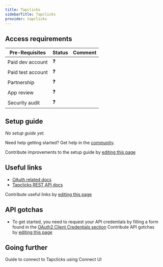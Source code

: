 ```yaml
---
title: Tapclicks
sidebarTitle: Tapclicks
provider: tapclicks
---
```




<Overview />
<PreBuiltTooling />
<PreBuiltUseCases />

## Access requirements
| Pre-Requisites | Status | Comment|
| - | - | - |
| Paid dev account | ❓ |  |
| Paid test account | ❓ |  |
| Partnership | ❓ | |
| App review | ❓ |  |
| Security audit | ❓ | |


## Setup guide

_No setup guide yet._

<Tip>Need help getting started? Get help in the [community](https://nango.dev/slack).</Tip>

<Note>Contribute improvements to the setup guide by [editing this page](https://github.com/nangohq/nango/tree/master/docs-v2/integrations/all/tapclicks.mdx)</Note>


## Useful links

-   [OAuth related docs](https://apidocs.tapclicks.com/v2/6.27/index.html#section/AUTHENTICATION)
-   [Tapclicks REST API docs](https://apidocs.tapclicks.com/v2/6.27/index.html)

<Note>Contribute useful links by [editing this page](https://github.com/nangohq/nango/tree/master/docs-v2/integrations/all/tapclicks.mdx)</Note>

## API gotchas
-   To get started, you need to request your API credentials by filling a form found in the [OAuth2 Client Credentials section](https://apidocs.tapclicks.com/v2/6.27/index.html#section/AUTHENTICATION/oAuth2ClientCredentials)
<Note>Contribute API gotchas by [editing this page](https://github.com/nangohq/nango/tree/master/docs-v2/integrations/all/tapclicks.mdx)</Note>

## Going further

<Card title="Connect to Tapclicks" icon="link" href="/integrations/all/tapclicks/connect" horizontal>
  Guide to connect to Tapclicks using Connect UI
</Card>

